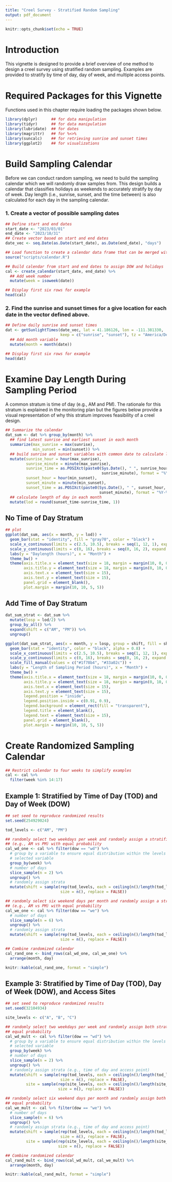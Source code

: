 ```yaml
---
title: "Creel Survey - Stratified Random Sampling"
output: pdf_document
---
```


```r
knitr::opts_chunk$set(echo = TRUE)
```

# Introduction
This vignette is designed to provide a brief overview of one method to design a creel survey using stratified random sampling. Examples are provided to stratify by time of day, day of week, and multiple access points.  

# Required Packages for this Vignette
Functions used in this chapter require loading the packages shown below.  
```r
library(dplyr)      ## for data manipulation
library(tidyr)      ## for data manipulation
library(lubridate)  ## for dates
library(magrittr)   ## for %<>%
library(suncalc)    ## for retrieving sunrise and sunset times
library(ggplot2)    ## for visualizations
```  


# Build Sampling Calendar  
Before we can conduct random sampling, we need to build the sampling calendar which we will randomly draw samples from. This design builds a calendar that classifies holidays as weekends to accurately stratify by day of week. Day length (i.e., sunrise, sunset, and the time between) is also calculated for each day in the sampling calendar.   

### 1. Create a vector of possible sampling dates  
```r
## Define start and end dates
start_date <- "2023/03/01"
end_date <- "2023/10/31"
## Create vector based on start and end dates
date_vec <- seq.Date(as.Date(start_date), as.Date(end_date), "days")

## Load function to create a calendar data frame that can be merged with creel data files
source("scripts/calendar.R")

## Build calendar from start and end dates to assign DOW and holidays
cal <- create_calendar(start_date, end_date) %>% 
  ## Add week number
  mutate(week = isoweek(date))

## Display first six rows for example
head(cal)
```  

### 2. Find the sunrise and sunset times for a give location for each date in the vector defined above. 
```r
## Define daily sunrise and sunset times
dat <- getSunlightTimes(date_vec, lat = 41.186126, lon = -111.381330, 
                        keep = c("sunrise", "sunset"), tz = "America/Denver") %>% 
  ## Add month variable
  mutate(month = month(date))

## Display first six rows for example
head(dat)
```  


# Examine Day Length During Sampling Period  
A common stratum is time of day (e.g., AM and PM). The rationale for this stratum is explained in the monitoring plan but the figures below provide a visual representation of why this stratum improves feasibility of a creel design.  

```r
## Summarize the calendar 
dat_sum <- dat %>% group_by(month) %>% 
  ## find latest sunrise and earliest sunset in each month
  summarize(max_sunrise = max(sunrise),
            min_sunset = min(sunset)) %>% 
  ## build sunrise and sunset variables with common date to calculate length of day
  mutate(sunrise_hour = hour(max_sunrise),
         sunrise_minute = minute(max_sunrise),
         sunrise_time = as.POSIXct(paste0(Sys.Date(), " ", sunrise_hour, ":", 
                                          sunrise_minute), format = "%Y-%m-%d %H:%M"),
         sunset_hour = hour(min_sunset),
         sunset_minute = minute(min_sunset),
         sunset_time = as.POSIXct(paste0(Sys.Date(), " ", sunset_hour, ":", 
                                         sunset_minute), format = "%Y-%m-%d %H:%M")) %>% 
  ## calculate length of day in each month
  mutate(lod = round(sunset_time-sunrise_time, 1))
```

## No Time of Day Stratum  
```r
## plot
ggplot(dat_sum, aes(x = month, y = lod)) +
  geom_bar(stat = "identity", fill = "gray70", color = "black") +
  scale_x_continuous(limits = c(2.5, 10.5), breaks = seq(1, 12, 1), expand = c(0, 0.1)) +
  scale_y_continuous(limits = c(0, 16), breaks = seq(0, 16, 2), expand = c(0, 0.02)) +
  labs(y = "Daylength (hours)", x = "Month") + 
  theme_bw() + 
  theme(axis.title.x = element_text(size = 18, margin = margin(10, 0, 0, 0)),
        axis.title.y = element_text(size = 18, margin = margin(0, 10, 0, 0)),
        axis.text.x = element_text(size = 15),
        axis.text.y = element_text(size = 15),
        panel.grid = element_blank(),
        plot.margin = margin(10, 10, 5, 5))
```  


## Add Time of Day Stratum  
```r
dat_sum_strat <- dat_sum %>% 
  mutate(losp = lod/2) %>% 
  group_by_all() %>% 
  expand(shift = c("AM", "PM")) %>% 
  ungroup()

ggplot(dat_sum_strat, aes(x = month, y = losp, group = shift, fill = shift)) +
  geom_bar(stat = "identity", color = "black", alpha = 0.8) +
  scale_x_continuous(limits = c(2.5, 10.5), breaks = seq(1, 12, 1), expand = c(0, 0.1)) +
  scale_y_continuous(limits = c(0, 16), breaks = seq(0, 16, 2), expand = c(0, 0.02)) +
  scale_fill_manual(values = c("#1f78b4", "#33a02c")) +
  labs(y = "Length of Sampling Period (hours)", x = "Month") + 
  theme_bw() + 
  theme(axis.title.x = element_text(size = 18, margin = margin(10, 0, 0, 0)),
        axis.title.y = element_text(size = 18, margin = margin(0, 10, 0, 0)),
        axis.text.x = element_text(size = 15),
        axis.text.y = element_text(size = 15),
        legend.position = "inside",
        legend.position.inside = c(0.91, 0.9),
        legend.background = element_rect(fill = "transparent"),
        legend.title = element_blank(),
        legend.text = element_text(size = 15),
        panel.grid = element_blank(),
        plot.margin = margin(10, 10, 5, 5))
```  


# Create Randomized Sampling Calendar
```r
## Restrict calendar to four weeks to simplify examples
cal <- cal %>% 
  filter(week %in% 14:17)
```  

## Example 1: Stratified by Time of Day (TOD) and Day of Week (DOW)
```r
## set seed to reproduce randomized results
set.seed(254929024)

tod_levels <- c("AM", "PM")

## randomly select two weekdays per week and randomly assign a stratification
## (e.g., AM vs PM) with equal probability
cal_wd_one <- cal %>% filter(dow == "wd") %>% 
  # group by a variable to ensure equal distribution within the levels of 
  # selected variable
  group_by(week) %>% 
  # number of days
  slice_sample(n = 2) %>% 
  ungroup() %>% 
  # randomly assign strata
  mutate(shift = sample(rep(tod_levels, each = ceiling(n()/length(tod_levels))), 
                        size = n(), replace = FALSE))

## randomly select six weekend days per month and randomly assign a stratification 
## (e.g., AM vs PM) with equal probability
cal_we_one <- cal %>% filter(dow == "we") %>% 
  # number of days
  slice_sample(n = 6) %>% 
  ungroup() %>% 
  # randomly assign strata
  mutate(shift = sample(rep(tod_levels, each = ceiling(n()/length(tod_levels))), 
                        size = n(), replace = FALSE))

## Combine randomized calendar
cal_rand_one <- bind_rows(cal_wd_one, cal_we_one) %>% 
  arrange(month, day)
```  
```r
knitr::kable(cal_rand_one, format = "simple")
```

## Example 3: Stratified by Time of Day (TOD), Day of Week (DOW), and Access Sites
```r
## set seed to reproduce randomized results
set.seed(32104934)

site_levels <- c("A", "B", "C")

## randomly select two weekdays per week and randomly assign both strata with 
## equal probability
cal_wd_mult <- cal %>% filter(dow == "wd") %>% 
  # group by a variable to ensure equal distribution within the levels of 
  # selected variable
  group_by(week) %>% 
  # number of days
  slice_sample(n = 2) %>% 
  ungroup() %>% 
  # randomly assign strata (e.g., time of day and access point)
  mutate(shift = sample(rep(tod_levels, each = ceiling(n()/length(tod_levels))), 
                        size = n(), replace = FALSE),
         site = sample(rep(site_levels, each = ceiling(n()/length(site_levels))), 
                       size = n(), replace = FALSE))

## randomly select six weekend days per month and randomly assign both strata with 
## equal probability
cal_we_mult <- cal %>% filter(dow == "we") %>% 
  # number of days
  slice_sample(n = 6) %>% 
  ungroup() %>% 
  # randomly assign strata (e.g., time of day and access point)
  mutate(shift = sample(rep(tod_levels, each = ceiling(n()/length(tod_levels))), 
                        size = n(), replace = FALSE),
         site = sample(rep(site_levels, each = ceiling(n()/length(site_levels))), 
                       size = n(), replace = FALSE))

## Combine randomized calendar
cal_rand_mult <- bind_rows(cal_wd_mult, cal_we_mult) %>% 
  arrange(month, day)
```  
```r
knitr::kable(cal_rand_mult, format = "simple")
```
